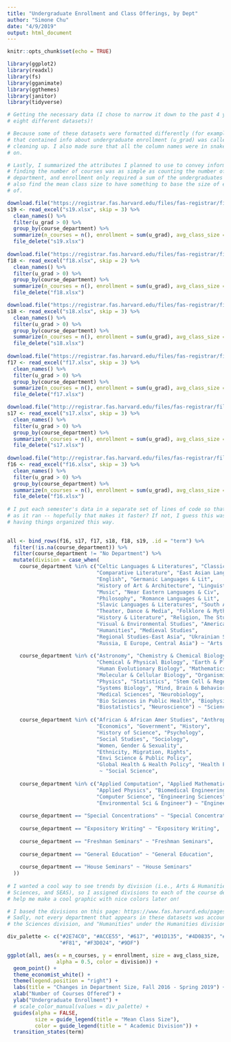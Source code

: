 ```yaml
---
title: "Undergraduate Enrollment and Class Offerings, by Dept"
author: "Simone Chu"
date: "4/9/2019"
output: html_document
---
```


```r
knitr::opts_chunk$set(echo = TRUE)

library(ggplot2)
library(readxl)
library(fs)
library(gganimate)
library(ggthemes)
library(janitor)
library(tidyverse)
```

```r

# Getting the necessary data (I chose to narrow it down to the past 4 years, so I'm loading 
# eight different datasets)!

# Because some of these datasets were formatted differently (for example, in some, the column 
# that contained info about undergraduate enrollment (u_grad) was called "hcol"), I did some 
# cleaning up. I also made sure that all the column names were in snake case, for easy use later
# on. 

# Lastly, I summarized the attributes I planned to use to convey information in the graphic;
# finding the number of courses was as simple as counting the number of rows under each 
# department, and enrollment only required a sum of the undergraduates enrolled. I decided to 
# also find the mean class size to have something to base the size of each point on my plot off
# of.

download.file("https://registrar.fas.harvard.edu/files/fas-registrar/files/class_enrollment_summary_by_term_3.22.19.xlsx", destfile = "s19.xlsx")
s19 <- read_excel("s19.xlsx", skip = 3) %>%
  clean_names() %>%
  filter(u_grad > 0) %>%
  group_by(course_department) %>%
  summarize(n_courses = n(), enrollment = sum(u_grad), avg_class_size = mean(u_grad))
  file_delete("s19.xlsx")
  
download.file("https://registrar.fas.harvard.edu/files/fas-registrar/files/class_enrollment_summary_by_term_10.24.18.xlsx", destfile = "f18.xlsx")
f18 <- read_excel("f18.xlsx", skip = 2) %>%
  clean_names() %>%
  filter(u_grad > 0) %>%
  group_by(course_department) %>%
  summarize(n_courses = n(), enrollment = sum(u_grad), avg_class_size = mean(u_grad))
  file_delete("f18.xlsx")

download.file("https://registrar.fas.harvard.edu/files/fas-registrar/files/class_enrollment_summary_by_term_03.06.18.xlsx", destfile = "s18.xlsx")
s18 <- read_excel("s18.xlsx", skip = 3) %>%
  clean_names() %>%
  filter(u_grad > 0) %>%
  group_by(course_department) %>%
  summarize(n_courses = n(), enrollment = sum(u_grad), avg_class_size = mean(u_grad))
  file_delete("s18.xlsx")
  
download.file("https://registrar.fas.harvard.edu/files/fas-registrar/files/class_enrollment_summary_by_term_10.20.17.xlsx", destfile = "f17.xlsx")
f17 <- read_excel("f17.xlsx", skip = 3) %>%
  clean_names() %>%
  filter(u_grad > 0) %>%
  group_by(course_department) %>%
  summarize(n_courses = n(), enrollment = sum(u_grad), avg_class_size = mean(u_grad))
  file_delete("f17.xlsx")

download.file("http://registrar.fas.harvard.edu/files/fas-registrar/files/class_enrollment_summary_by_term_2017_03_07_final_0.xlsx", destfile = "s17.xlsx")
s17 <- read_excel("s17.xlsx", skip = 3) %>%
  clean_names() %>%
  filter(u_grad > 0) %>%
  group_by(course_department) %>%
  summarize(n_courses = n(), enrollment = sum(u_grad), avg_class_size = mean(u_grad))
  file_delete("s17.xlsx")
  
download.file("http://registrar.fas.harvard.edu/files/fas-registrar/files/copy_of_class_enrollment_summary_by_term_10.06.2016.xlsx", destfile = "f16.xlsx")
f16 <- read_excel("f16.xlsx", skip = 3) %>%
  clean_names() %>%
  filter(u_grad > 0) %>%
  group_by(course_department) %>%
  summarize(n_courses = n(), enrollment = sum(u_grad), avg_class_size = mean(u_grad))
  file_delete("f16.xlsx")
  
# I put each semester's data in a separate set of lines of code so that R could delete the files
# as it ran -- hopefully that makes it faster? If not, I guess this was unnecessary, but I liked
# having things organized this way. 
  
```

```r

all <- bind_rows(f16, s17, f17, s18, f18, s19, .id = "term") %>%
  filter(!is.na(course_department)) %>%
  filter(course_department != "No Department") %>%
  mutate(division = case_when(
    course_department %in% c("Celtic Languages & Literatures", "Classics, The", 
                             "Comparative Literature", "East Asian Langs & Civ",
                             "English", "Germanic Languages & Lit",
                             "History of Art & Architecture", "Linguistics",
                             "Music", "Near Eastern Languages & Civ", 
                             "Philosophy", "Romance Languages & Lit",
                             "Slavic Languages & Literatures", "South Asian Studies",
                             "Theater, Dance & Media", "Folklore & Mythology",
                             "History & Literature", "Religion, The Study of",
                             "Visual & Environmental Studies", "American Studies",
                             "Humanities", "Medieval Studies", 
                             "Regional Studies-East Asia", "Ukrainian Studies",
                             "Russia, E Europe, Central Asia") ~ "Arts & Humanities",
    
    course_department %in% c("Astronomy", "Chemistry & Chemical Biology",
                             "Chemical & Physical Biology", "Earth & Planetary Sciences",
                             "Human Evolutionary Biology", "Mathematics", 
                             "Molecular & Cellular Biology", "Organismic & Evolutionary Biol",
                             "Physics", "Statistics", "Stem Cell & Regenerative Biol",
                             "Systems Biology", "Mind, Brain & Behavior",
                             "Medical Sciences", "Neurobiology",
                             "Bio Sciences in Public Health", "Biophysics",
                             "Biostatistics", "Neuroscience") ~ "Science",
    
    course_department %in% c("African & African Amer Studies", "Anthropology", 
                             "Economics", "Government", "History", 
                             "History of Science", "Psychology", 
                             "Social Studies", "Sociology",
                             "Women, Gender & Sexuality",
                             "Ethnicity, Migration, Rights",
                             "Envi Science & Public Policy", 
                             "Global Health & Health Policy", "Health Policy") 
                              ~ "Social Science",
    
    course_department %in% c("Applied Computation", "Applied Mathematics",
                             "Applied Physics", "Biomedical Engineering",
                             "Computer Science", "Engineering Sciences",
                             "Environmental Sci & Engineer") ~ "Engineering & Applied Sciences",
    
    course_department == "Special Concentrations" ~ "Special Concentrations",
    
    course_department == "Expository Writing" ~ "Expository Writing",
    
    course_department == "Freshman Seminars" ~ "Freshman Seminars",
    
    course_department == "General Education" ~ "General Education", 
    
    course_department == "House Seminars" ~ "House Seminars"
  ))
  
# I wanted a cool way to see trends by division (i.e., Arts & Humanities, Social Sciences,
# Sciences, and SEAS), so I assigned divisions to each of the course departments. This will 
# help me make a cool graphic with nice colors later on! 

# I based the divisions on this page: https://www.fas.harvard.edu/pages/academic-divisions. 
# Sadly, not every department that appears in these datasets was accounted for by FAS, so I used # common sense to sort the rest (for example, it seemed reasonable to place "Neurobiology" under 
# the Sciences division, and "Humanities" under the Humanities division). 

```


```r

div_palette <- c("#2E74C0", "#ACCE55", "#617", "#01D135", "#4D0835", "#FAB",
                 "#F81", "#F3D024", "#9DF")

ggplot(all, aes(x = n_courses, y = enrollment, size = avg_class_size, 
                alpha = 0.5, color = division)) +
  geom_point() +
  theme_economist_white() +
  theme(legend.position = "right") + 
  labs(title = "Changes in Department Size, Fall 2016 - Spring 2019") + 
  xlab("Number of Courses Offered") + 
  ylab("Undergraduate Enrollment") +
  # scale_color_manual(values = div_palette) + 
  guides(alpha = FALSE,
         size = guide_legend(title = "Mean Class Size"),
         color = guide_legend(title = " Academic Division")) +
  transition_states(term)
  
```

